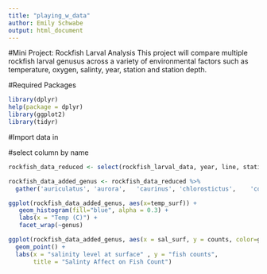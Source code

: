 ```yaml
---
title: "playing_w_data"
author: Emily Schwabe
output: html_document
---
```





#Mini Project: Rockfish Larval Analysis 
This project will compare multiple rockfish larval genusus across a variety of environmental factors such as temperature, oxygen, salinty, year, station and station depth. 




#Required Packages
```r
library(dplyr)
help(package = dplyr)
library(ggplot2)
library(tidyr)
```

#Import data in 

#select column by name 

```r
rockfish_data_reduced <- select(rockfish_larval_data, year, line, station, station.depth, temp_surf, sal_surf, oxygen_surf, auriculatus, aurora,	caurinus,	chlorostictus,	constellatus,crameri,	crocotulus,	dalli,	did.not.work,	diploproa,	elongatus,	ensifer,	entomelas,	flavidus,	gilli,	goodei, helvomaculatus,	hopkinsi,	jordani,	levis,	macdonaldi,	melanostomus,	miniatus,	moseri,	mystinus,	ovalis,	paucispinis)
```


```r
rockfish_data_added_genus <- rockfish_data_reduced %>%
  gather('auriculatus', 'aurora',	'caurinus',	'chlorostictus',	'constellatus', 'crameri',	'crocotulus',	'dalli',	'did.not.work',	'diploproa',	'elongatus',	'ensifer',	'entomelas',	'flavidus',	'gilli',	'goodei', 'helvomaculatus',	'hopkinsi',	'jordani',	'levis',	'macdonaldi',	'melanostomus',	'miniatus',	'moseri',	'mystinus',	'ovalis',	'paucispinis', key = "genus", value = "counts")
```


```r
ggplot(rockfish_data_added_genus, aes(x=temp_surf)) +
   geom_histogram(fill="blue", alpha = 0.3) +
   labs(x = "Temp (C)") +
   facet_wrap(~genus)
```


```r
ggplot(rockfish_data_added_genus, aes(x = sal_surf, y = counts, color=genus)) +
  geom_point() +
  labs(x = "salinity level at surface" , y = "fish counts", 
       title = "Salinty Affect on Fish Count")
```







